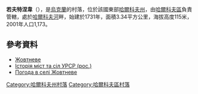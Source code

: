 {{coord|50|11|5|N|36|25|9|E|scale:100000_region:UA|display=title}}

'''若夫特涅韋'''（{{lang-uk|Слобожанське}}），是[[烏克蘭|烏克蘭]]的村落，位於該國東部[[哈爾科夫州|哈爾科夫州]]，由[[哈爾科夫區|哈爾科夫區]]負責管轄，處於[[哈爾科夫河|哈爾科夫河]]畔，始建於1731年，面積3.34平方公里，海拔高度115米，2001年人口1,173。

==參考資料==
* [http://w1.c1.rada.gov.ua/pls/z7502/A005?rdat1=06.09.2011&rf7571=34082 Жовтневе]{{dead link|date=2018年4月 |bot=InternetArchiveBot |fix-attempted=yes }}
* [https://web.archive.org/web/20110513111323/http://www.igsu.org.ua/Harkovskja.obl/Harxkovskij.rajon/ZHovtnevoe.html Історія міст та сіл УРСР (рос.)]
* [http://weather.in.ua/ua/har'kovskaja/7833 Погода в селі Жовтневе]

{{DEFAULTSORT:Жовтневе}}
[[Category:哈爾科夫州村落|Category:哈爾科夫州村落]]
[[Category:哈爾科夫區村落|Category:哈爾科夫區村落]]


{{Kharkiv-geo-stub}}